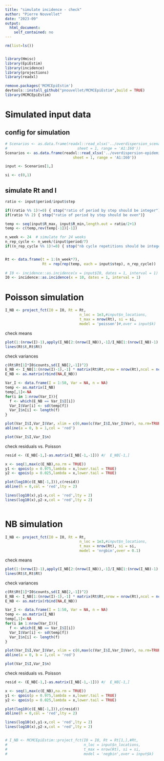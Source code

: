 ```yaml
---
title: "simulate incidence - check"
author: "Pierre Nouvellet"
date: "2023-09"
output:
  html_document:
    self_contained: no
---
```


```r
rm(list=ls())


library(Hmisc)
library(EpiEstim)
library(incidence)
library(projections)
library(readxl)

remove.packages('MCMCEpiEstim')
devtools::install_github("pnouvellet/MCMCEpiEstim",build = TRUE)
library(MCMCEpiEstim)

```


# Simulated input data

## config for simulation

```r

# Scenarios <- as.data.frame(readxl::read_xlsx('../overdispersion_scenarios.xlsx',
#                                sheet = 1, range = 'A1:I60'))
Scenarios <- as.data.frame(readxl::read_xlsx('../overdispersion-epidemic-data/overdispersion_scenarios.xlsx',
                               sheet = 1, range = 'A1:I60'))

input <- Scenarios[1,]

si <- c(0,1)

```

## simulate Rt and I

```r

ratio <- input$period/input$step

if((ratio %% 1)!=0) { stop("ratio of period by step should be integer")}
if(ratio %% 2) { stop("ratio of period by step should be even")}

temp <- seq(input$R_max, input$R_min,length.out = ratio/2+1)
temp <- c(temp,rev(temp[-1])[-1])

n_week <- 24  # simulate for 24 weeks
n_rep_cycle <- n_week/(input$period/7)
if((n_rep_cycle %% 1)!=0) { stop("nb cycle repetitions should be integer (with 24 weeks simulation")}


Rt <- data.frame(t = 1:(n_week*7), 
                 Rt = rep(rep(temp, each = input$step), n_rep_cycle))
                 
# I0 <- incidence::as.incidence(x = input$I0, dates = 1, interval = 1)
I0 <- incidence::as.incidence(x = 10, dates = 1, interval = 1)

```


# Poisson simulation

```r

I_NB <- project_fct(I0 = I0, Rt = Rt, 
                                  n_loc = 1e3,#input$n_locations,
                                  t_max = nrow(Rt), si = si,
                                  model = 'poisson')#,over = input$k)

```

check means

```r

plot(1:(nrow(I)-1),apply(I_NB[2:(nrow(I_NB)),-1]/I_NB[1:(nrow(I_NB)-1),-1],1,mean,na.rm=TRUE))
lines(Rt$t,Rt$Rt)


```

check variances

```r

c(Rt$Rt[1]*I0$counts,sd(I_NB[2,-1])^2)
E_NB <- I_NB[1:(nrow(I)-1),-1] * matrix(Rt$Rt,nrow = nrow(Rt),ncol = ncol(I_NB)-1,byrow = FALSE)
E_NB <- as.matrix(rbind(NA,E_NB))

Var_I <- data.frame(I = 1:50, Var = NA, n = NA)
temp <- as.matrix(I_NB)
temp[,1]<-NA
for(i in 1:nrow(Var_I)){
  f <- which(E_NB == Var_I$I[i])
  Var_I$Var[i] <- sd(temp[f])
  Var_I$n[i] <- length(f)
}

plot(Var_I$I,Var_I$Var, xlim = c(0,max(c(Var_I$I,Var_I$Var), na.rm=TRUE )),ylim = c(0,max(c(Var_I$I,Var_I$Var), na.rm=TRUE )) )
abline(a = 0, b = 1,col = 'red')

plot(Var_I$I,Var_I$n)


```

check residuals vs. Poisson

```r

resid <- (E_NB[-1,]-as.matrix(I_NB[-1,-1])) #/  E_NB[-1,]

x <- seq(1,max(c(E_NB),na.rm = TRUE))
y1 <- qpois(p = 0.975,lambda = x,lower.tail = TRUE)
y2 <- qpois(p = 0.025,lambda = x,lower.tail = TRUE)

plot(log10(c(E_NB[-1,])),c(resid))
abline(h = 0,col = 'red',lty = 2)

lines(log10(x),y1-x,col = 'red',lty = 2)   
lines(log10(x),y2-x,col = 'red',lty = 2)   
         
```




# NB simulation

```r

I_NB <- project_fct(I0 = I0, Rt = Rt, 
                                  n_loc = 1e3,#input$n_locations,
                                  t_max = nrow(Rt), si = si,
                                  model = 'nrgbin',over = 0.1)

```

check means

```r

plot(1:(nrow(I)-1),apply(I_NB[2:(nrow(I_NB)),-1]/I_NB[1:(nrow(I_NB)-1),-1],1,mean,na.rm=TRUE))
lines(Rt$t,Rt$Rt)


```

check variances

```r

c(Rt$Rt[1]*I0$counts,sd(I_NB[2,-1])^2)
E_NB <- I_NB[1:(nrow(I)-1),-1] * matrix(Rt$Rt,nrow = nrow(Rt),ncol = ncol(I_NB)-1,byrow = FALSE)
E_NB <- as.matrix(rbind(NA,E_NB))

Var_I <- data.frame(I = 1:50, Var = NA, n = NA)
temp <- as.matrix(I_NB)
temp[,1]<-NA
for(i in 1:nrow(Var_I)){
  f <- which(E_NB == Var_I$I[i])
  Var_I$Var[i] <- sd(temp[f])
  Var_I$n[i] <- length(f)
}

plot(Var_I$I,Var_I$Var, xlim = c(0,max(c(Var_I$I,Var_I$Var), na.rm=TRUE )),ylim = c(0,max(c(Var_I$I,Var_I$Var), na.rm=TRUE )) )
abline(a = 0, b = 1,col = 'red')

plot(Var_I$I,Var_I$n)


```

check residuals vs. Poisson

```r

resid <- (E_NB[-1,]-as.matrix(I_NB[-1,-1])) #/  E_NB[-1,]

x <- seq(1,max(c(E_NB),na.rm = TRUE))
y1 <- qpois(p = 0.975,lambda = x,lower.tail = TRUE)
y2 <- qpois(p = 0.025,lambda = x,lower.tail = TRUE)

plot(log10(c(E_NB[-1,])),c(resid))
abline(h = 0,col = 'red',lty = 2)

lines(log10(x),y1-x,col = 'red',lty = 2)   
lines(log10(x),y2-x,col = 'red',lty = 2)   
         
```



```r
# I_NB <- MCMCEpiEstim::project_fct(I0 = I0, Rt = Rt[1,],#Rt, 
#                                   n_loc = input$n_locations,
#                                   t_max = nrow(Rt), si = si,
#                                   model = 'negbin',over = input$k)

```
